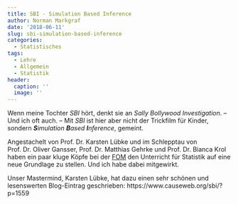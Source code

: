 ```yaml
---
title: SBI - Simulation Based Inference
author: Norman Markgraf
date: '2018-06-11'
slug: sbi-simulation-based-inference
categories:
  - Statistisches
tags:
  - Lehre
  - Allgemein
  - Statistik
header:
  caption: ''
  image: ''
---
```


Wenn meine Tochter *SBI* hört, denkt sie an *Sally Bollywood Investigation*. -- Und ich oft auch. -- Mit *SBI* ist hier aber nicht der Trickfilm für Kinder, sondern ***S**imulation **B**ased **I**nference*, gemeint.

Angestachelt von Prof. Dr. Karsten Lübke und im Schlepptau von Prof. Dr. Oliver Gansser, Prof. Dr. Matthias Gehrke und Prof. Dr. Bianca Krol haben ein paar kluge Köpfe bei der [FOM](http://www.fom.de) den Unterricht für Statistik auf eine neue Grundlage zu stellen. Und ich habe dabei mitgewirkt.

Unser Mastermind, Karsten Lübke, hat dazu einen sehr schönen und lesenswerten Blog-Eintrag geschrieben: https://www.causeweb.org/sbi/?p=1559


